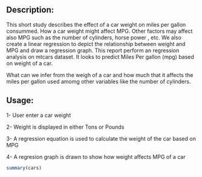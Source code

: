 
Description:
------------
This short study describes the effect of a car weight on miles per gallon consummed. How a car weight might affect MPG. Other factors may affect also MPG such as the number of cylinders, horse power , etc. We also create a linear regression to depict the relationship between weight and MPG and draw a regression graph.
This report perform an regression analysis on mtcars dataset. It looks to predict Miles Per gallon (mpg) based on weight of a car.

What can we infer from the weigh of a car and how much that it affects the miles per gallon used amomg other variables like the number of cylinders.


Usage:
------
1- User enter a car weight

2- Weight is displayed in either Tons or Pounds

3- A regression equation is used to calculate the weight of the car based on MPG

4- A regresion graph is drawn to show how weight affects MPG of a car

```r
summary(cars)
```